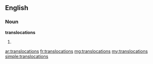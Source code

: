 ==English==

===Noun===
'''translocations'''

# {{plural of|[[translocation]]}}

[[ar:translocations]]
[[fr:translocations]]
[[mg:translocations]]
[[my:translocations]]
[[simple:translocations]]